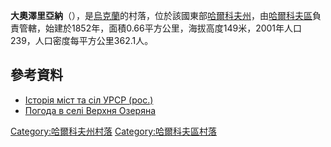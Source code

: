 {{coord|49|50|4|N|36|0|6|E|scale:100000_region:UA|display=title}}

'''大奧澤里亞納'''（{{lang-uk|Верхня Озеряна}}），是[[烏克蘭|烏克蘭]]的村落，位於該國東部[[哈爾科夫州|哈爾科夫州]]，由[[哈爾科夫區|哈爾科夫區]]負責管轄，始建於1852年，面積0.66平方公里，海拔高度149米，2001年人口239，人口密度每平方公里362.1人。

==參考資料==
* [https://web.archive.org/web/20110513111312/http://www.igsu.org.ua/Harkovskja.obl/Harxkovskij.rajon/Utkovka.html Історія міст та сіл УРСР (рос.)]
* [http://weather.in.ua/ua/har'kovskaja/3279 Погода в селі Верхня Озеряна] {{Wayback|url=http://weather.in.ua/ua/har'kovskaja/3279 |date=20160323025038 }}

{{DEFAULTSORT:Верхня Озеряна}}
[[Category:哈爾科夫州村落|Category:哈爾科夫州村落]]
[[Category:哈爾科夫區村落|Category:哈爾科夫區村落]]


{{Kharkiv-geo-stub}}